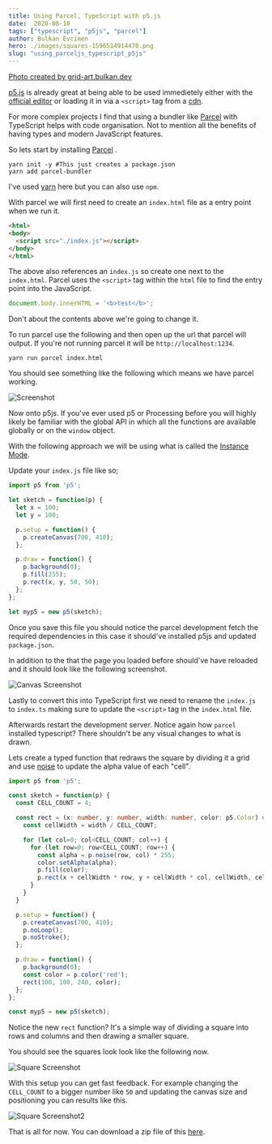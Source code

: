 ```yaml
---
title: Using Parcel, TypeScript with p5.js  
date:  2020-08-10
tags: ["typescript", "p5js", "parcel"]
author: Bulkan Evcimen
hero: ./images/squares-1596514914470.png
slug: "using_parceljs_typescript_p5js"
---
```


[Photo created by grid-art.bulkan.dev](https://grid-art.bulkan.dev)

<!-- This is part one of a two part series. Read [Part 2](/using_vuejs_parceljs_p5js) -->

[p5.js](http://p5js.org/) is already great at being able to be used immedietely either with the [official editor](https://editor.p5js.org/) or loading it in via a 
`<script>` tag from a [cdn](https://cdnjs.com/libraries/p5.js).

For more complex projects I find that using a bundler like [Parcel](https://parceljs.org/) with TypeScript helps with code organisation. 
Not to mention all the benefits of having types and modern JavaScript features.

So lets start by installing [Parcel](https://parceljs.org/) .

```shell
yarn init -y #This just creates a package.json
yarn add parcel-bundler
```

I've used [yarn](https://parceljs.org/getting_started.html) here but you can also use `npm`.

With parcel we will first need to create an `index.html` file as a entry point when we run it.

```html
<html>
<body>
  <script src="./index.js"></script>
</body>
</html>
```

The above also references an `index.js` so create one next to the `index.html`. Parcel uses the `<script>` tag within the `html` file to find the entry point into the JavaScript. 

```javascript
document.body.innerHTML = '<b>test</b>';
```

Don't about the contents above we're going to change it.

To run parcel use the following and then open up the url that parcel will output. If you're not running parcel it will be `http://localhost:1234`.

```shell
yarn run parcel index.html
```

You should see something like the following which means we have parcel working.

![Screenshot](./images/screenshots/html.png)

Now onto p5js. If you've ever used p5 or Processing before you will highly likely be familiar with the global API in which all the functions are available globally or on the `window` object.

With the following approach we will be using what is called the [Instance Mode](https://p5js.org/examples/instance-mode-instantiation.html).

Update your `index.js` file like so;


```javascript
import p5 from 'p5';

let sketch = function(p) {
  let x = 100;
  let y = 100;

  p.setup = function() {
    p.createCanvas(700, 410);
  };

  p.draw = function() {
    p.background(0);
    p.fill(255);
    p.rect(x, y, 50, 50);
  };
};

let myp5 = new p5(sketch);
```

Once you save this file you should notice the parcel development fetch the required dependencies in this case it should've installed p5js and updated `package.json`.

In addition to the that the page you loaded before should've have reloaded and it should look like the following screenshot.

![Canvas Screenshot](./images/screenshots/canvas_1.png)

Lastly to convert this into TypeScript first we need to rename the `index.js` to `index.ts` making sure to update the `<script>` tag in the `index.html` file.

Afterwards restart the development server. Notice again how `parcel` installed typescript? There shouldn't be any visual changes to what is drawn.

Lets create a typed function that redraws the square by dividing it a grid and use [noise](https://www.youtube.com/watch?v=8ZEMLCnn8v0) to update the alpha value of each "cell".

```typescript
import p5 from 'p5';

const sketch = function(p) {
  const CELL_COUNT = 4;

  const rect = (x: number, y: number, width: number, color: p5.Color) => {
    const cellWidth = width / CELL_COUNT; 

    for (let col=0; col<CELL_COUNT; col++) {
      for (let row=0; row<CELL_COUNT; row++) {
        const alpha = p.noise(row, col) * 255;
        color.setAlpha(alpha);
        p.fill(color);
        p.rect(x + cellWidth * row, y + cellWidth * col, cellWidth, cellWidth);
      }
    }
  }

  p.setup = function() {
    p.createCanvas(700, 410);
    p.noLoop();
    p.noStroke();
  };

  p.draw = function() {
    p.background(0);
    const color = p.color('red');
    rect(100, 100, 240, color);
  };
};

const myp5 = new p5(sketch);
```

Notice the new `rect` function? It's a simple way of dividing a square into rows and columns and then drawing a smaller square.

You should see the squares look look like the following now.

![Square Screenshot](./images/screenshots/squares_1.png)

With this setup you can get fast feedback. For example changing the `CELL_COUNT` to a bigger number like `50` and updating the canvas size and positioning you can results like this.

![Square Screenshot2](./images/screenshots/squares2_1.png)

That is all for now. You can download a zip file of this [here](./downloads/p5-parcel-typescript.zip).

<!-- You can also read [part 2 here](/using_vuejs_parceljs_p5js) -->